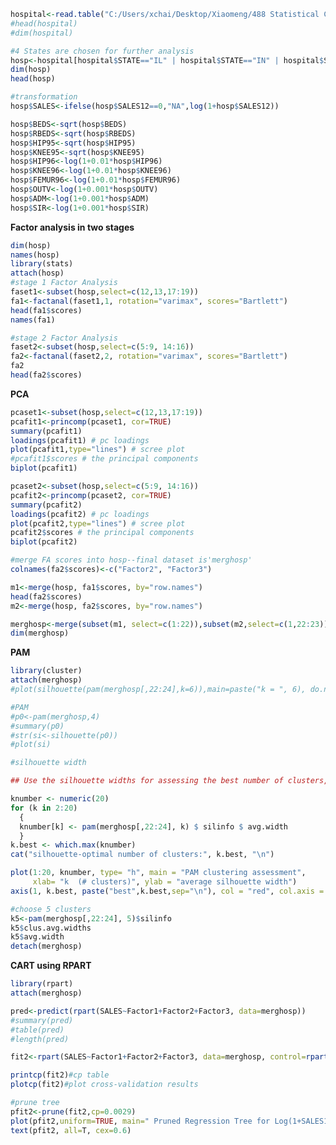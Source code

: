 
```r
hospital<-read.table("C:/Users/xchai/Desktop/Xiaomeng/488 Statistical Consultation/Individual Presentation/allhospital.txt", header=FALSE, sep=",",strip.white=TRUE, col.names = c("ZIP","HID","CITY","STATE", "BEDS","RBEDS","OUTV","ADM","SIR","SALESY","SALES12","HIP95","KNEE95","TH","TRAUMA","REHAB","HIP96","KNEE96","FEMUR96"))
#head(hospital)
#dim(hospital)

#4 States are chosen for further analysis
hosp<-hospital[hospital$STATE=="IL" | hospital$STATE=="IN" | hospital$STATE=="MI" | hospital$STATE=="WI",]
dim(hosp)
head(hosp)

#transformation
hosp$SALES<-ifelse(hosp$SALES12==0,"NA",log(1+hosp$SALES12))

hosp$BEDS<-sqrt(hosp$BEDS)
hosp$RBEDS<-sqrt(hosp$RBEDS)
hosp$HIP95<-sqrt(hosp$HIP95)
hosp$KNEE95<-sqrt(hosp$KNEE95)
hosp$HIP96<-log(1+0.01*hosp$HIP96)
hosp$KNEE96<-log(1+0.01*hosp$KNEE96)
hosp$FEMUR96<-log(1+0.01*hosp$FEMUR96)
hosp$OUTV<-log(1+0.001*hosp$OUTV)
hosp$ADM<-log(1+0.001*hosp$ADM)
hosp$SIR<-log(1+0.001*hosp$SIR)
```


**Factor analysis in two stages**
```r
dim(hosp)
names(hosp)
library(stats)
attach(hosp)
#stage 1 Factor Analysis
faset1<-subset(hosp,select=c(12,13,17:19))
fa1<-factanal(faset1,1, rotation="varimax", scores="Bartlett")
head(fa1$scores)
names(fa1)

#stage 2 Factor Analysis
faset2<-subset(hosp,select=c(5:9, 14:16))
fa2<-factanal(faset2,2, rotation="varimax", scores="Bartlett")
fa2
head(fa2$scores)
```

**PCA**
```r
pcaset1<-subset(hosp,select=c(12,13,17:19))
pcafit1<-princomp(pcaset1, cor=TRUE)
summary(pcafit1)
loadings(pcafit1) # pc loadings 
plot(pcafit1,type="lines") # scree plot 
#pcafit1$scores # the principal components
biplot(pcafit1)

pcaset2<-subset(hosp,select=c(5:9, 14:16))
pcafit2<-princomp(pcaset2, cor=TRUE)
summary(pcafit2)
loadings(pcafit2) # pc loadings 
plot(pcafit2,type="lines") # scree plot 
pcafit2$scores # the principal components
biplot(pcafit2)
```



```r
#merge FA scores into hosp--final dataset is'merghosp'
colnames(fa2$scores)<-c("Factor2", "Factor3")  

m1<-merge(hosp, fa1$scores, by="row.names")  
head(fa2$scores)
m2<-merge(hosp, fa2$scores, by="row.names")

merghosp<-merge(subset(m1, select=c(1:22)),subset(m2,select=c(1,22:23)),by="Row.names")
dim(merghosp)
```

**PAM**
```r
library(cluster)
attach(merghosp)
#plot(silhouette(pam(merghosp[,22:24],k=6)),main=paste("k = ", 6), do.n.k=FALSE)

#PAM
#p0<-pam(merghosp,4)
#summary(p0)
#str(si<-silhouette(p0))
#plot(si)

#silhouette width

## Use the silhouette widths for assessing the best number of clusters,

knumber <- numeric(20)
for (k in 2:20)
  {
  knumber[k] <- pam(merghosp[,22:24], k) $ silinfo $ avg.width
  }
k.best <- which.max(knumber)
cat("silhouette-optimal number of clusters:", k.best, "\n")

plot(1:20, knumber, type= "h", main = "PAM clustering assessment",
     xlab= "k  (# clusters)", ylab = "average silhouette width")
axis(1, k.best, paste("best",k.best,sep="\n"), col = "red", col.axis = "red")

#choose 5 clusters
k5<-pam(merghosp[,22:24], 5)$silinfo
k5$clus.avg.widths
k5$avg.width
detach(merghosp)
```

**CART using RPART**

```r
library(rpart)
attach(merghosp)

pred<-predict(rpart(SALES~Factor1+Factor2+Factor3, data=merghosp))
#summary(pred)
#table(pred)
#length(pred)

fit2<-rpart(SALES~Factor1+Factor2+Factor3, data=merghosp, control=rpart.control(cp=.001))

printcp(fit2)#cp table
plotcp(fit2)#plot cross-validation results

#prune tree
pfit2<-prune(fit2,cp=0.0029)
plot(pfit2,uniform=TRUE, main=" Pruned Regression Tree for Log(1+SALES12)")
text(pfit2, all=T, cex=0.6)
```




